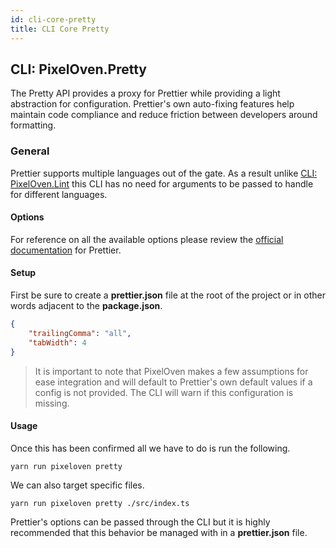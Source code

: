```yaml
---
id: cli-core-pretty
title: CLI Core Pretty
---
```


## CLI: PixelOven.Pretty
The Pretty API provides a proxy for Prettier while providing a light abstraction for configuration. Prettier's own auto-fixing features help maintain code compliance and reduce friction between developers around formatting.

### General

Prettier supports multiple languages out of the gate. As a result unlike [CLI: PixelOven.Lint](cli-pixelovenlint) this CLI has no need for arguments to be passed to handle for different languages.

#### Options
For reference on all the available options please review the [official documentation](https://prettier.io/) for Prettier. 

#### Setup
First be sure to create a **prettier.json** file at the root of the project or in other words adjacent to the **package.json**.
```json
{
    "trailingComma": "all",
    "tabWidth": 4
}
```
> It is important to note that PixelOven makes a few assumptions for ease integration and will default to Prettier's own default values if a config is not provided. The CLI will warn if this configuration is missing.

#### Usage
Once this has been confirmed all we have to do is run the following.
```
yarn run pixeloven pretty
```
We can also target specific files.
```
yarn run pixeloven pretty ./src/index.ts
```
Prettier's options can be passed through the CLI but it is highly recommended that this behavior be managed with in a **prettier.json** file.
